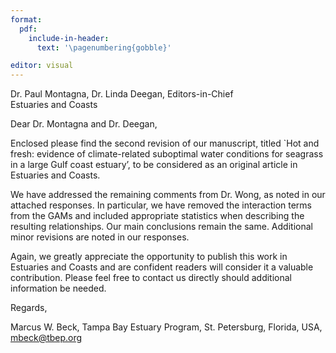 ```yaml
---
format: 
  pdf:
    include-in-header:
      text: '\pagenumbering{gobble}'

editor: visual
---
```


\today

Dr. Paul Montagna, Dr. Linda Deegan, Editors-in-Chief\
Estuaries and Coasts

\vfill

Dear Dr. Montagna and Dr. Deegan,

\vspace{0.5cm}

Enclosed please find the second revision of our manuscript, titled \`Hot and fresh: evidence of climate-related suboptimal water conditions for seagrass in a large Gulf coast estuary', to be considered as an original article in Estuaries and Coasts.

We have addressed the remaining comments from Dr. Wong, as noted in our attached responses. In particular, we have removed the interaction terms from the GAMs and included appropriate statistics when describing the resulting relationships. Our main conclusions remain the same. Additional minor revisions are noted in our responses.

Again, we greatly appreciate the opportunity to publish this work in Estuaries and Coasts and are confident readers will consider it a valuable contribution. Please feel free to contact us directly should additional information be needed.

\vspace{0.5cm}

Regards,

Marcus W. Beck, Tampa Bay Estuary Program, St. Petersburg, Florida, USA, [mbeck\@tbep.org](mailto:mbeck@tbep.org)

\vfill
